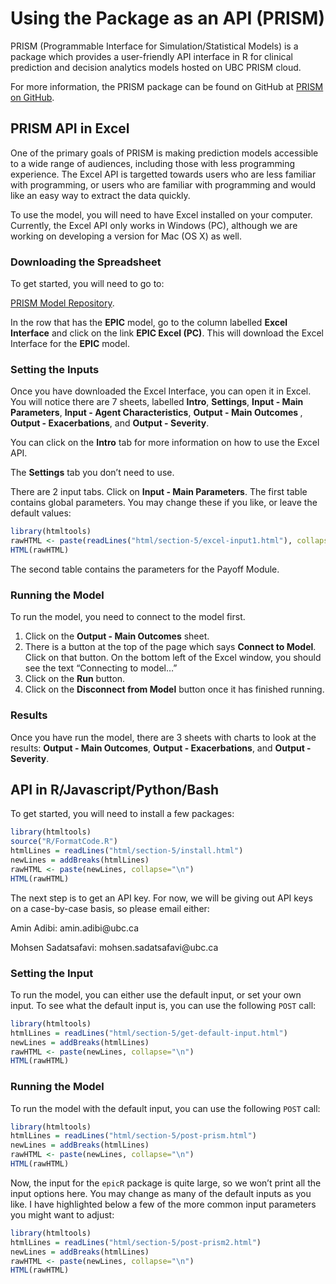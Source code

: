 
# Using the Package as an API (PRISM)

PRISM (Programmable Interface for Simulation/Statistical Models) is a package which provides a user-friendly API interface in R for clinical prediction and decision analytics models hosted on UBC PRISM cloud.

For more information, the PRISM package can be found on GitHub at [PRISM on  GitHub](https://github.com/resplab/prism).

## PRISM API in Excel {#api-in-excel}

One of the primary goals of PRISM is making prediction models accessible to a wide range of audiences, including those with less programming experience. The Excel API is targetted towards users who are less familiar with programming, or users who are familiar with programming and would like an easy way to extract the data quickly.

To use the model, you will need to have Excel installed on your computer. Currently, the Excel API only works in Windows (PC), although we are working on developing a version for Mac (OS X) as well.

### Downloading the Spreadsheet {-}

To get started, you will need to go to:

[PRISM Model Repository](http://resp.core.ubc.ca/ipress/prism).

In the row that has the **EPIC** model, go to the column labelled **Excel Interface** and click on the link **EPIC Excel (PC)**. This will download the Excel Interface for the **EPIC** model.

### Setting the Inputs {-}

Once you have downloaded the Excel Interface, you can open it in Excel. You will notice there are 7 sheets, labelled **Intro**, **Settings**, **Input - Main Parameters**, **Input - Agent Characteristics**, **Output - Main Outcomes **, **Output - Exacerbations**, and **Output - Severity**.

You can click on the **Intro** tab for more information on how to use the Excel API.

The **Settings** tab you don't need to use.

There are 2 input tabs. Click on **Input - Main Parameters**. The first table contains global parameters. You may change these if you like, or leave the default values:

```r
library(htmltools)
rawHTML <- paste(readLines("html/section-5/excel-input1.html"), collapse="\n")
HTML(rawHTML)
```

The second table contains the parameters for the Payoff Module.

### Running the Model {-}

To run the model, you need to connect to the model first.

1. Click on the **Output - Main Outcomes** sheet.
2. There is a button at the top of the page which says **Connect to Model**. Click on that button. On the bottom left of the Excel window, you should see the text "Connecting to model..."
3. Click on the **Run** button.
4. Click on the **Disconnect from Model** button once it has finished running.

### Results {-}

Once you have run the model, there are 3 sheets with charts to look at the results: **Output - Main Outcomes**, **Output - Exacerbations**, and **Output - Severity**.

## API in R/Javascript/Python/Bash

To get started, you will need to install a few packages:

```r
library(htmltools)
source("R/FormatCode.R")
htmlLines = readLines("html/section-5/install.html")
newLines = addBreaks(htmlLines)
rawHTML <- paste(newLines, collapse="\n")
HTML(rawHTML)
```

The next step is to get an API key. For now, we will be giving out API keys on a case-by-case basis, so please email either:

Amin Adibi: amin.adibi@ubc.ca

Mohsen Sadatsafavi: mohsen.sadatsafavi@ubc.ca

### Setting the Input {-}

To run the model, you can either use the default input, or set your own input. To see what the default input is, you can use the following `POST` call:

```r
library(htmltools)
htmlLines = readLines("html/section-5/get-default-input.html")
newLines = addBreaks(htmlLines)
rawHTML <- paste(newLines, collapse="\n")
HTML(rawHTML)
```


### Running the Model {-}

To run the model with the default input, you can use the following `POST` call:

```r
library(htmltools)
htmlLines = readLines("html/section-5/post-prism.html")
newLines = addBreaks(htmlLines)
rawHTML <- paste(newLines, collapse="\n")
HTML(rawHTML)
```

Now, the input for the `epicR` package is quite large, so we won't print all the input options here. You may change as many of the default inputs as you like. I have highlighted below a few of the more common input parameters you might want to adjust:

```r
library(htmltools)
htmlLines = readLines("html/section-5/post-prism2.html")
newLines = addBreaks(htmlLines)
rawHTML <- paste(newLines, collapse="\n")
HTML(rawHTML)
```

